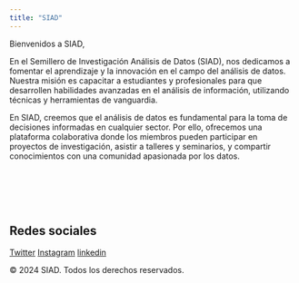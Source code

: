 ```yaml
---
title: "SIAD"
---
```



Bienvenidos a SIAD,

En el Semillero de Investigación Análisis de Datos (SIAD), nos dedicamos a  fomentar el aprendizaje y la innovación en el campo del análisis de datos. Nuestra misión es capacitar a estudiantes y profesionales para que desarrollen habilidades avanzadas en el análisis de información, utilizando técnicas y herramientas de vanguardia.

En SIAD, creemos que el análisis de datos es fundamental para la toma de decisiones informadas en cualquier sector. Por ello, ofrecemos una plataforma colaborativa donde los miembros pueden participar en proyectos de investigación, asistir a talleres y seminarios, y compartir conocimientos con una comunidad apasionada por los datos.

<br><br><br><br>

## Redes sociales

<div class="social-media">
  [Twitter](https://x.com/siadata_unimag?s=21)
  [Instagram](https://www.instagram.com/siadata_unimag?igsh=MWZ1YzF4YjhoZWNlaw==)
  [linkedin]()
</div>
&copy; 2024 SIAD. Todos los derechos reservados.
